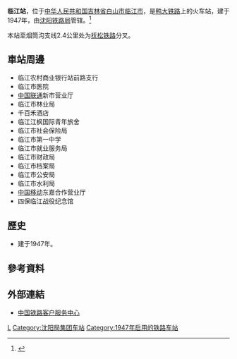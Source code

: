 {{otheruses|临江站}}
{{Infobox China railway station 
|车站名称 = 临江站
|图片 = 巡道工出品 Photo by Xundaogong 临江站 - panoramio (2).jpg
|图片介绍 = 
|其他名称 = 
|车站拼音 = Linjiang
|英文名称 = Linjiang Railway Station
|车站代码 = 64598
|电报码 = LQL<ref>{{cite book|author=铁道部电子计算技术中心, 铁道部运输局|title=铁路车站站名代码表：TMIS使用|publisher=中国铁道出版社|location=北京|year=1998|isbn=9787113030995|pages=164}}</ref>
|拼音码 = LJI
|车站位置 = [[吉林省|吉林省]][[白山市|白山市]][[临江市|临江市]]
|归属 = [[沈阳铁路局|沈阳铁路局]]
|线路 = [[鸭大铁路|鸭大铁路]]
|车站等级 = [[三等站_(中铁)|三等站]]
|月台数目 = 
|站台面 = 
|股道数目 = 
|坐标 = 
|网站 = 
}}
'''临江站'''，位于[[中华人民共和国|中华人民共和国]][[吉林省|吉林省]][[白山市|白山市]][[临江市|临江市]]，是[[鸭大铁路|鸭大铁路]]上的火车站，建于1947年，由[[沈阳铁路局|沈阳铁路局]]管辖。<ref>{{Cite web |url=http://search.huochepiao.com/huochezhan/jieshao/750.htm |title=临江火车站介绍 |accessdate=2017-02-07 |archive-date=2016-08-01 |archive-url=https://web.archive.org/web/20160801095453/http://search.huochepiao.com/huochezhan/jieshao/750.htm |dead-url=no }}</ref>

本站至烟筒沟支线2.4公里处为[[抚松铁路|抚松铁路]]分叉。

==車站周邊==
* 临江农村商业银行站前路支行
* 临江市医院
* [[中国联通|中国联通]]新市营业厅
* 临江市林业局
* 千百禾酒店
* 临江江枫国际青年旅舍
* 临江市社会保险局
* 临江市第一中学
* 临江市就业服务局
* 临江市财政局
* 临江市档案局
* 临江市公安局
* 临江市水利局
* [[中国移动|中国移动]]东嘉合作营业厅
* 四保临江战役纪念馆

==歷史==
* 建于1947年。

==參考資料==
{{reflist}}
==外部連結==
{{commonscat|Linjiang Railway Station}}
* [http://www.12306.cn/mormhweb/ 中国铁路客户服务中心]{{Wayback|url=http://www.12306.cn/mormhweb/ |date=20180205163941 }}
{{China-rail-stub}}
{{鸭大铁路}}
[[Category:白山市铁路车站|L]]
[[Category:沈阳局集团车站|Category:沈阳局集团车站]]
[[Category:1947年启用的铁路车站|Category:1947年启用的铁路车站]]